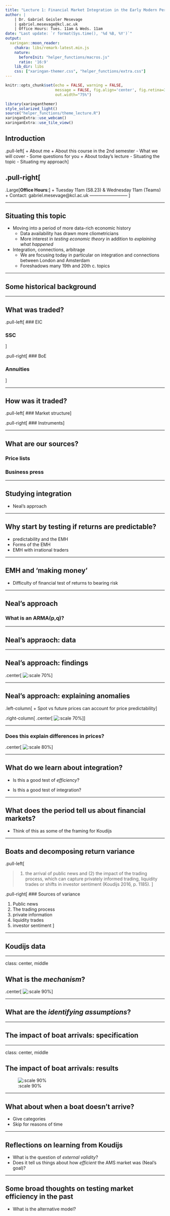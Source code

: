 ```yaml
---
title: "Lecture 1: Financial Market Integration in the Early Modern Period" 
author: | 
    | Dr. Gabriel Geisler Mesevage 
    | gabriel.mesevage@kcl.ac.uk
    | Office Hours: Tues. 11am & Weds. 11am
date: "Last update: `r format(Sys.time(), '%d %B, %Y')`"
output: 
  xaringan::moon_reader:
    chakra: libs/remark-latest.min.js
    nature:
      beforeInit: "helper_functions/macros.js"
      ratio: '16:9'
    lib_dir: libs
    css: ["xaringan-themer.css", "helper_functions/extra.css"]
---
```


```r
knitr::opts_chunk$set(echo = FALSE, warning = FALSE,
                      message = FALSE, fig.align='center', fig.retina=3,
                      out.width="75%")

```

```r
library(xaringanthemer)
style_solarized_light()
source("helper_functions/theme_lecture.R")
xaringanExtra::use_webcam()
xaringanExtra::use_tile_view()
```

## Introduction

.pull-left[
+ About me
+ About this course in the 2nd semester
  - What we will cover
  - Some questions for you
+ About today's lecture
  - Situating the topic
  - Situating my approach
]

.pull-right[
--------------------------
.Large[**Office Hours**:]
+ Tuesday 11am (S8.23) & Wednesday 11am (Teams)
+ Contact: gabriel.mesevage@kcl.ac.uk
--------------------------
]

---

## Situating this topic

+ Moving into a period of more data-rich economic history
  - Data availability has drawn more cliometricians 
  - More interest in *testing economic theory* in addition to *explaining what happened*
  
+ Integration, connections, arbitrage
  - We are focusing today in particular on integration and connections between London and Amsterdam
  - Foreshadows many 19th and 20th c. topics
  
---

## Some historical background

---

## What was traded?

.pull-left[
### EIC

### SSC
]

.pull-right[
### BoE

### Annuities
]

---

## How was it traded?

.pull-left[
### Market structure
]

.pull-right[
### Instruments
]

---

## What are our sources?

### Price lists

### Business press

---

## Studying integration

+ Neal's approach

---

## Why start by testing if returns are predictable?

+ predictability and the EMH
+ Forms of the EMH
+ EMH with irrational traders

---

## EMH and 'making money'

+ Difficulty of financial test of returns to bearing risk

---

## Neal's approach

### What is an ARMA(p,q)?

---

## Neal's appraoch: data

---

## Neal's approach: findings

.center[
![:scale 70%](figures/neal-tab2.png)
]

---

## Neal's approach: explaining anomalies

.left-column[
+ Spot vs future prices can account for price predictability
]

.right-column[
.center[
![:scale 70%](figures/neal-fig1.png)
]]

---

### Does this explain differences in prices?

.center[
![:scale 80%](figures/neal-tab4.png)
]

---

## What do we learn about integration?

+ Is this a good test of *efficiency*?

+ Is this a good test of integration?

---

## What does the period tell us about financial markets?

+ Think of this as some of the framing for Koudijs

---

## Boats and decomposing return variance

.pull-left[

> (1) the arrival of public news and (2) the impact of the trading process, which can capture privately informed trading, liquidity trades or shifts in investor sentiment (Koudijs 2016, p. 1185).
]

.pull-right[
### Sources of variance

1. Public news
2. The trading process
  1. private information 
  2. liquidity trades
  3. investor sentiment
]

---

## Koudijs data

---

class: center, middle

## What is the *mechanism*?

.center[
![:scale 90%](figures/koudijs-fig2.png)
]

---

## What are the *identifying assumptions*?

---

## The impact of boat arrivals: specification

---

class: center, middle

## The impact of boat arrivals: results

![:scale 90%](figures/koudijs-tab2.png)

---

## What about when a boat doesn't arrive?

+ Give categories
+ Skip for reasons of time

---

## Reflections on learning from Koudijs

+ What is the question of *external validity*?
+ Does it tell us things about how *efficient* the AMS market was (Neal's goal)?

---

## Some broad thoughts on testing market efficiency in the past

+ What is the alternative model?


  